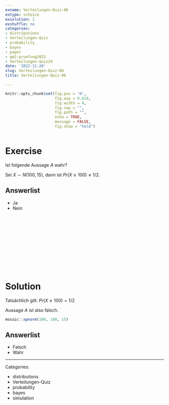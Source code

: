 ```yaml
---
exname: Verteilungen-Quiz-06
extype: schoice
exsolution: 1
exshuffle: no
categories:
- distributions
- Verteilungen-Quiz
- probability
- bayes
- paper
- qm2-pruefung2023
- Verteilungen-Quiz24
date: '2022-11-20'
slug: Verteilungen-Quiz-06
title: Verteilungen-Quiz-06

---
```






```r
knitr::opts_chunk$set(fig.pos = 'H',
                      fig.asp = 0.618,
                      fig.width = 4,
                      fig.cap = "", 
                      fig.path = "",
                      echo = TRUE,
                      message = FALSE,
                      fig.show = "hold")



```






# Exercise

Ist folgende Aussage $A$ wahr?

Sei $X \sim N(100,15)$, dann ist $Pr(X \ge 100) \ne 1/2$.


Answerlist
----------
* Ja
* Nein



</br>
</br>
</br>
</br>
</br>
</br>
</br>
</br>
</br>
</br>

# Solution

Tatsächlich gilt: $Pr(X \ge 100) = 1/2$

Aussage $A$ ist also falsch. 

```r
mosaic::xpnorm(100, 100, 15)
```




Answerlist
----------





* Falsch
* Wahr





---

Categories: 

- distributions
- Verteilungen-Quiz
- probability
- bayes
- simulation


